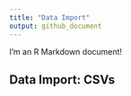 ```yaml
---
title: "Data Import"
output: github_document
---
```


I'm an R Markdown document! 

## Data Import: CSVs
